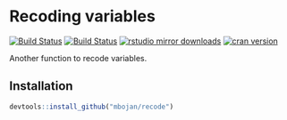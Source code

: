 # Recoding variables

[![Build Status](https://travis-ci.org/mbojan/recode.png?branch=master)](https://travis-ci.org/mbojan/recode)
[![Build Status](https://ci.appveyor.com/api/projects/status/fpq4982h6y2fwp39?svg=true)](https://ci.appveyor.com/project/mbojan/alluvial)
[![rstudio mirror downloads](http://cranlogs.r-pkg.org/badges/recode?color=2ED968)](http://cranlogs.r-pkg.org/)
[![cran version](http://www.r-pkg.org/badges/version/recode)](https://cran.r-project.org/package=recode)


Another function to recode variables.





## Installation

```r
devtools::install_github("mbojan/recode")
```
